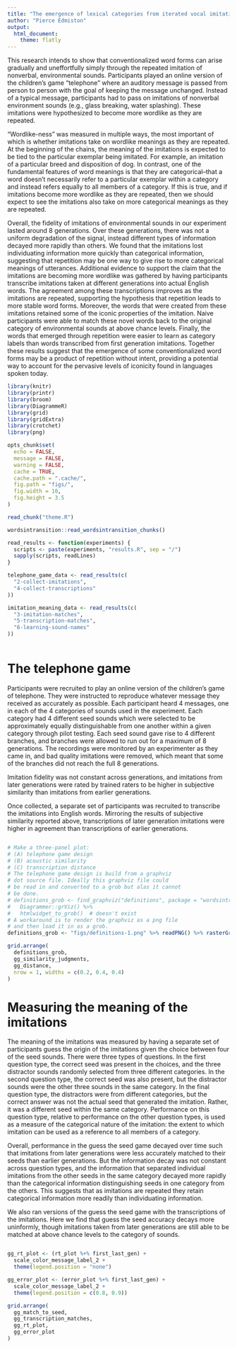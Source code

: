 ```yaml
---
title: "The emergence of lexical categories from iterated vocal imitation"
author: "Pierce Edmiston"
output:
  html_document:
    theme: flatly
---
```


This research intends to show that conventionalized word forms can arise gradually and uneffortfully simply through the repeated imitation of nonverbal, environmental sounds. Participants played an online version of the children's game "telephone" where an auditory message is passed from person to person with the goal of keeping the message unchanged. Instead of a typical message, participants had to pass on imitations of nonverbal environment sounds (e.g., glass breaking, water splashing). These imitations were hypothesized to become more wordlike as they are repeated.

"Wordlike-ness" was measured in multiple ways, the most important of which is whether imitations take on wordlike meanings as they are repeated. At the beginning of the chains, the meaning of the imitations is expected to be tied to the particular exemplar being imitated. For example, an imitation of a particular breed and disposition of dog. In contrast, one of the fundamental features of word meanings is that they are categorical--that a word doesn't necessarily refer to a particular exemplar within a category and instead refers equally to all members of a category. If this is true, and if imitations become more wordlike as they are repeated, then we should expect to see the imitations also take on more categorical meanings as they are repeated.

Overall, the fidelity of imitations of environmental sounds in our experiment lasted around 8 generations. Over these generations, there was not a uniform degradation of the signal, instead different types of information decayed more rapidly than others. We found that the imitations lost individuating information more quickly than categorical information, suggesting that repetition may be one way to give rise to more categorical meanings of utterances. Additional evidence to support the claim that the imitations are becoming more wordlike was gathered by having participants transcribe imitations taken at different generations into actual English words. The agreement among these transcriptions improves as the imitations are repeated, supporting the hypothesis that repetition leads to more stable word forms. Moreover, the words that were created from these imitations retained some of the iconic properties of the imitation. Naive participants were able to match these novel words back to the original category of environmental sounds at above chance levels. Finally, the words that emerged through repetition were easier to learn as category labels than words transcribed from first generation imitations. Together these results suggest that the emergence of some conventionalized word forms may be a product of repetition without intent, providing a potential way to account for the pervasive levels of iconicity found in languages spoken today.

```r
library(knitr)
library(printr)
library(broom)
library(DiagrammeR)
library(grid)
library(gridExtra)
library(crotchet)
library(png)

opts_chunk$set(
  echo = FALSE,
  message = FALSE,
  warning = FALSE,
  cache = TRUE,
  cache.path = ".cache/",
  fig.path = "figs/",
  fig.width = 10,
  fig.height = 3.5
)

read_chunk("theme.R")

wordsintransition::read_wordsintransition_chunks()

read_results <- function(experiments) {
  scripts <- paste(experiments, "results.R", sep = "/")
  sapply(scripts, readLines)
}

telephone_game_data <- read_results(c(
  "2-collect-imitations",
  "4-collect-transcriptions"
))

imitation_meaning_data <- read_results(c(
  "3-imitation-matches",
  "5-transcription-matches",
  "6-learning-sound-names"
))
```

```r
```

# The telephone game

Participants were recruited to play an online version of the children's game of telephone. They were instructed to reproduce whatever message they received as accurately as possible. Each participant heard 4 messages, one in each of the 4 categories of sounds used in the experiment. Each category had 4 different seed sounds which were selected to be approximately equally distinguishable from one another within a given category through pilot testing. Each seed sound gave rise to 4 different branches, and branches were allowed to run out for a maximum of 8 generations. The recordings were monitored by an experimenter as they came in, and bad quality imitations were removed, which meant that some of the branches did not reach the full 8 generations.

Imitation fidelity was not constant across generations, and imitations from later generations were rated by trained raters to be higher in subjective similarity than imitations from earlier generations.

Once collected, a separate set of participants was recruited to transcribe the imitations into English words. Mirroring the results of subjective similarity reported above, transcriptions of later generation imitations were higher in agreement than transcriptions of earlier generations.

<!-- WARNING: Can't hide graphviz output.
```r
```
-->

```r
```

```r
# Make a three-panel plot:
# (A) telephone game design
# (B) acoustic similarity
# (C) transcription distance
# The telephone game design is build from a graphviz
# dot source file. Ideally this graphviz file could
# be read in and converted to a grob but alas it cannot
# be done.
# definitions_grob <- find_graphviz("definitions", package = "wordsintransition") %>%
#   Diagrammer::grViz() %>%
#   htmlwidget_to_grob()  # doesn't exist
# A workaround is to render the graphviz as a png file
# and then load it in as a grob.
definitions_grob <- "figs/definitions-1.png" %>% readPNG() %>% rasterGrob()

grid.arrange(
  definitions_grob,
  gg_similarity_judgments,
  gg_distance,
  nrow = 1, widths = c(0.2, 0.4, 0.4)
)
```

# Measuring the meaning of the imitations

The meaning of the imitations was measured by having a separate set of participants guess the origin of the imitations given the choice between four of the seed sounds. There were three types of questions. In the first question type, the correct seed was present in the choices, and the three distractor sounds randomly selected from three different categories. In the second question type, the correct seed was also present, but the distractor sounds were the other three sounds in the same category. In the final question type, the distractors were from different categories, but the correct answer was not the actual seed that generated the imitation. Rather, it was a different seed within the same category. Performance on this question type, relative to performance on the other question types, is used as a measure of the categorical nature of the imitation: the extent to which imitation can be used as a reference to all members of a category.

Overall, performance in the guess the seed game decayed over time such that imitations from later generations were less accurately matched to their seeds than earlier generations. But the information decay was not constant across question types, and the information that separated individual imitations from the other seeds in the same category decayed more rapidly than the categorical information distinguishing seeds in one category from the others. This suggests that as imitations are repeated they retain categorical information more readily than individuating information.

We also ran versions of the guess the seed game with the transcriptions of the imitations. Here we find that guess the seed accuracy decays more uninformly, though imitations taken from later generations are still able to be matched at above chance levels to the category of sounds.

```r
```

```r
gg_rt_plot <- (rt_plot %+% first_last_gen) +
  scale_color_message_label_2 +
  theme(legend.position = "none")

gg_error_plot <- (error_plot %+% first_last_gen) +
  scale_color_message_label_2 +
  theme(legend.position = c(0.8, 0.9))

grid.arrange(
  gg_match_to_seed,
  gg_transcription_matches,
  gg_rt_plot,
  gg_error_plot
)
```
